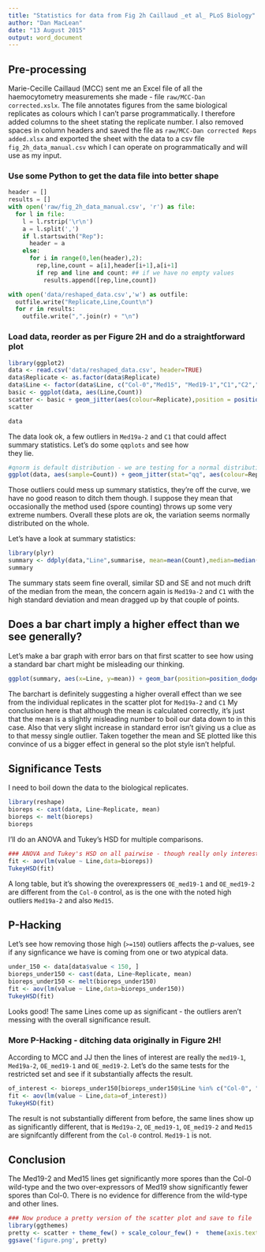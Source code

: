 ```yaml
---
title: "Statistics for data from Fig 2h Caillaud _et al_ PLoS Biology"
author: "Dan MacLean"
date: "13 August 2015"
output: word_document
---
```


## Pre-processing

Marie-Cecille Caillaud (MCC) sent me an Excel file of all the haemocytometry measurements she made - file `raw/MCC-Dan corrected.xslx`. The file annotates figures from the same biological replicates as colours which I can't parse programmatically. I therefore added columns to the sheet stating the replicate number. I also removed spaces in column headers and saved the file as `raw/MCC-Dan corrected Reps added.xlsx` and exported the sheet with the data to a csv file `fig_2h_data_manual.csv` which I can operate on programmatically and will use as my input.

### Use some Python to get the data file into better shape
```python
header = []
results = []
with open('raw/fig_2h_data_manual.csv', 'r') as file:
  for l in file:
    l = l.rstrip('\r\n')
    a = l.split(',')
    if l.startswith("Rep"):
      header = a
    else:
      for i in range(0,len(header),2):
        rep,line,count = a[i],header[i+1],a[i+1]
        if rep and line and count: ## if we have no empty values
          results.append([rep,line,count])

with open('data/reshaped_data.csv','w') as outfile:
  outfile.write("Replicate,Line,Count\n")
  for r in results:
    outfile.write(",".join(r) + "\n") 
```

### Load data, reorder as per Figure 2H and do a straightforward plot
```r
library(ggplot2)
data <- read.csv('data/reshaped_data.csv', header=TRUE)
data$Replicate <- as.factor(data$Replicate)
data$Line <- factor(data$Line, c("Col-0","Med15", "Med19-1","C1","C2","Med19a-2","GFP", "OE_med19-1","OE_med19-2","Med25","med21"))
basic <- ggplot(data, aes(Line,Count))
scatter <- basic + geom_jitter(aes(colour=Replicate),position = position_dodge(width=0.5)) + theme(axis.text.x = element_text(angle = 90, hjust = 1))
scatter
```
```r
data
```
The data look ok, a few outliers in `Med19a-2` and `C1` that could affect summary statistics. Let's do some `qqplots` and see how  
they lie.
```r
#qnorm is default distribution - we are testing for a normal distribution
ggplot(data, aes(sample=Count)) + geom_jitter(stat="qq", aes(colour=Replicate) ) + facet_wrap( ~ Line, scales = "free_y")
```

Those outliers could mess up summary statistics, they're off the curve, we have no good reason to ditch them though. I suppose they mean that occasionally the method used (spore counting) throws up some very extreme numbers. Overall these plots are ok, the variation seems normally distributed on the whole.

Let's have a look at summary statistics:
```r
library(plyr)
summary <- ddply(data,"Line",summarise, mean=mean(Count),median=median(Count),diff=abs(mean(Count) - median(Count)), std_dev=sd(Count), std_err=sd(Count)/sqrt(length(Count)))
summary
```

The summary stats seem fine overall, similar SD and SE and not much drift of the median from the mean, the concern again is `Med19a-2` and `C1` with the high standard deviation and mean dragged up by that couple of points.

## Does a bar chart imply a higher effect than we see generally?
Let's make a bar graph with error bars on that first scatter to see how using a standard bar chart might be misleading our thinking. 

```r
ggplot(summary, aes(x=Line, y=mean)) + geom_bar(position=position_dodge(), stat="identity", fill="steelblue",colour="black") + geom_errorbar(aes(ymin=mean-std_err, ymax=mean+std_err)) + theme(axis.text.x = element_text(angle = 90, hjust = 1)) 
```

The barchart is definitely suggesting a higher overall effect than we see from the individual replicates in the scatter plot for `Med19a-2` and `C1` My conclusion here is that although the mean is calculated correctly, it's just that the mean is a slightly misleading number to boil our data down to in this case. Also that very slight increase in standard error isn't giving us a clue as to that messy single outlier. Taken together the mean and SE plotted like this convince of us a bigger effect in general so the plot style isn't helpful. 

## Significance Tests
I need to boil down the data to the biological replicates.
```r
library(reshape)
bioreps <- cast(data, Line~Replicate, mean)
bioreps <- melt(bioreps)
bioreps
```

I'll do an ANOVA and Tukey's HSD for multiple comparisons.
```r
### ANOVA and Tukey's HSD on all pairwise - though really only interested in VS Col-0 the control
fit <- aov(lm(value ~ Line,data=bioreps))
TukeyHSD(fit)               
```

A long table, but it's showing the overexpressers `OE_med19-1` and `OE_med19-2` are different from the `Col-0` control, as is the one with the noted high outliers `Med19a-2` and also `Med15`.

## P-Hacking
Let's see how removing those high (`>=150`) outliers affects the _p_-values, see if any signficance we have is coming from one or two atypical data.

```r
under_150 <- data[data$value < 150, ]
bioreps_under150 <- cast(data, Line~Replicate, mean)
bioreps_under150 <- melt(bioreps_under150)
fit <- aov(lm(value ~ Line,data=bioreps_under150))
TukeyHSD(fit)
```

Looks good! The same Lines come up as significant - the outliers aren't messing with the overall significance result.

### More P-Hacking - ditching data originally in Figure 2H!

According to MCC and JJ then the lines of interest are really the `med19-1`, `Med19a-2`, `OE_med19-1` and `OE_med19-2`. Let's do the same tests for the restricted set and see if it substantially affects the result.
```r
of_interest <- bioreps_under150[bioreps_under150$Line %in% c("Col-0", "Med19-1", "Med19a-2", "OE_med19-1", "OE_med19-2"), ]
fit <- aov(lm(value ~ Line,data=of_interest))
TukeyHSD(fit)
```

The result is not substantially different from before, the same lines show up as significantly different, that is `Med19a-2`, `OE_med19-1`, `OE_med19-2` and `Med15` are signifcantly different from the `Col-0` control. `Med19-1` is not.

## Conclusion
The Med19-2 and Med15 lines get significantly more spores than the Col-0 wild-type and the two over-expressors of Med19 show significantly fewer spores than Col-0. There is no evidence for difference from the wild-type and other lines. 

```r
### Now produce a pretty version of the scatter plot and save to file
library(ggthemes)
pretty <- scatter + theme_few() + scale_colour_few() +  theme(axis.text.x = element_text(angle = 90, hjust = 1))
ggsave('figure.png', pretty)
```
